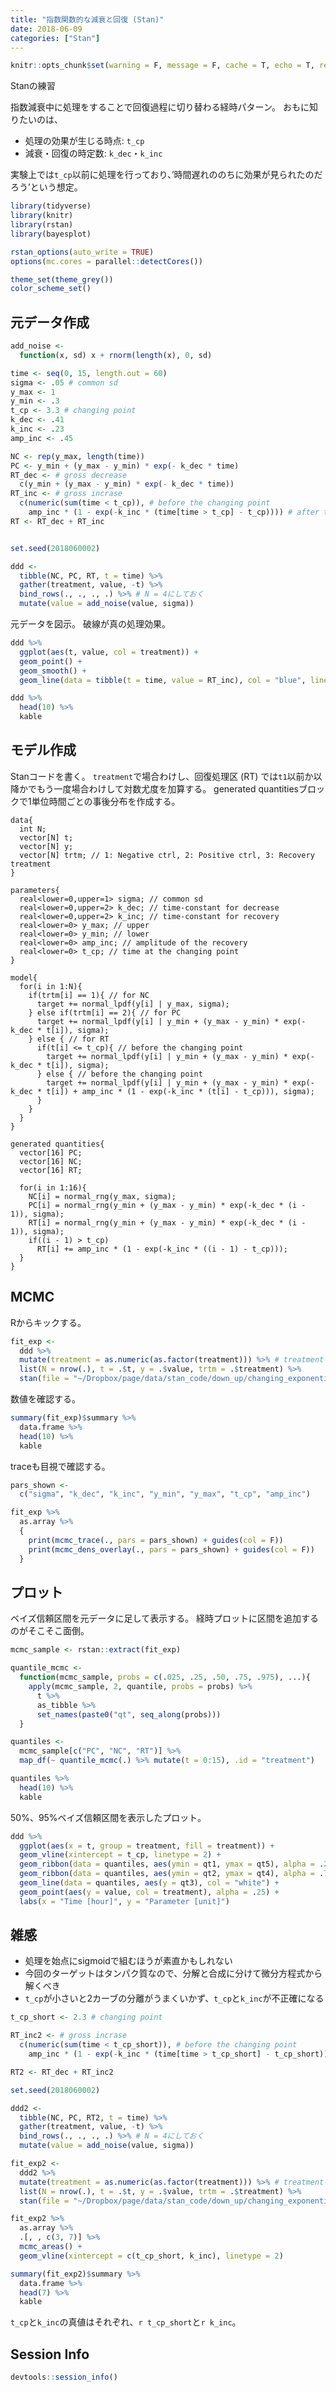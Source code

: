 ```yaml
---
title: "指数関数的な減衰と回復 (Stan)"
date: 2018-06-09
categories: ["Stan"]
---
```


```r
knitr::opts_chunk$set(warning = F, message = F, cache = T, echo = T, results = "hold")
```

Stanの練習

指数減衰中に処理をすることで回復過程に切り替わる経時パターン。
おもに知りたいのは、

- 処理の効果が生じる時点: `t_cp`
- 減衰・回復の時定数: `k_dec`・`k_inc`

実験上では`t_cp`以前に処理を行っており、‘時間遅れののちに効果が見られたのだろう’という想定。

```r
library(tidyverse)
library(knitr)
library(rstan)
library(bayesplot)

rstan_options(auto_write = TRUE)
options(mc.cores = parallel::detectCores())

theme_set(theme_grey())
color_scheme_set()
```


## 元データ作成

```r
add_noise <-
  function(x, sd) x + rnorm(length(x), 0, sd)

time <- seq(0, 15, length.out = 60)
sigma <- .05 # common sd
y_max <- 1
y_min <- .3
t_cp <- 3.3 # changing point
k_dec <- .41
k_inc <- .23
amp_inc <- .45

NC <- rep(y_max, length(time))
PC <- y_min + (y_max - y_min) * exp(- k_dec * time)
RT_dec <- # gross decrease
  c(y_min + (y_max - y_min) * exp(- k_dec * time))
RT_inc <- # gross incrase
  c(numeric(sum(time < t_cp)), # before the changing point
    amp_inc * (1 - exp(-k_inc * (time[time > t_cp] - t_cp)))) # after the changing point
RT <- RT_dec + RT_inc


set.seed(2018060002)

ddd <- 
  tibble(NC, PC, RT, t = time) %>%
  gather(treatment, value, -t) %>%
  bind_rows(., ., ., .) %>% # N = 4にしておく
  mutate(value = add_noise(value, sigma))
```

元データを図示。
破線が真の処理効果。

```r
ddd %>%
  ggplot(aes(t, value, col = treatment)) +
  geom_point() +
  geom_smooth() +
  geom_line(data = tibble(t = time, value = RT_inc), col = "blue", linetype = 2)

ddd %>%
  head(10) %>%
  kable
```

## モデル作成

Stanコードを書く。
`treatment`で場合わけし、回復処理区 (RT) では`t1`以前か以降かでもう一度場合わけして対数尤度を加算する。
generated quantitiesブロックで1単位時間ごとの事後分布を作成する。

```
data{
  int N;
  vector[N] t;
  vector[N] y; 
  vector[N] trtm; // 1: Negative ctrl, 2: Positive ctrl, 3: Recovery treatment
}

parameters{
  real<lower=0,upper=1> sigma; // common sd
  real<lower=0,upper=2> k_dec; // time-constant for decrease
  real<lower=0,upper=2> k_inc; // time-constant for recovery
  real<lower=0> y_max; // upper 
  real<lower=0> y_min; // lower
  real<lower=0> amp_inc; // amplitude of the recovery
  real<lower=0> t_cp; // time at the changing point
}

model{
  for(i in 1:N){
    if(trtm[i] == 1){ // for NC 
      target += normal_lpdf(y[i] | y_max, sigma);
    } else if(trtm[i] == 2){ // for PC
      target += normal_lpdf(y[i] | y_min + (y_max - y_min) * exp(-k_dec * t[i]), sigma);
    } else { // for RT
      if(t[i] <= t_cp){ // before the changing point
        target += normal_lpdf(y[i] | y_min + (y_max - y_min) * exp(-k_dec * t[i]), sigma);
      } else { // before the changing point
        target += normal_lpdf(y[i] | y_min + (y_max - y_min) * exp(-k_dec * t[i]) + amp_inc * (1 - exp(-k_inc * (t[i] - t_cp))), sigma);
      }
    }
  }
}

generated quantities{
  vector[16] PC;
  vector[16] NC;
  vector[16] RT;
  
  for(i in 1:16){
    NC[i] = normal_rng(y_max, sigma);
    PC[i] = normal_rng(y_min + (y_max - y_min) * exp(-k_dec * (i - 1)), sigma);
    RT[i] = normal_rng(y_min + (y_max - y_min) * exp(-k_dec * (i - 1)), sigma);
    if((i - 1) > t_cp)
      RT[i] += amp_inc * (1 - exp(-k_inc * ((i - 1) - t_cp)));
  }
}
```

## MCMC

Rからキックする。

```r
fit_exp <-
  ddd %>%
  mutate(treatment = as.numeric(as.factor(treatment))) %>% # treatmentを数値に変換
  list(N = nrow(.), t = .$t, y = .$value, trtm = .$treatment) %>%
  stan(file = "~/Dropbox/page/data/stan_code/down_up/changing_exponential.stan", data = .)
```

数値を確認する。

```r
summary(fit_exp)$summary %>%
  data.frame %>%
  head(10) %>%
  kable
```

traceも目視で確認する。

```r
pars_shown <-
  c("sigma", "k_dec", "k_inc", "y_min", "y_max", "t_cp", "amp_inc")

fit_exp %>%
  as.array %>%
  {
    print(mcmc_trace(., pars = pars_shown) + guides(col = F))
    print(mcmc_dens_overlay(., pars = pars_shown) + guides(col = F))
  }
```

## プロット

ベイズ信頼区間を元データに足して表示する。
経時プロットに区間を追加するのがそこそこ面倒。

```r
mcmc_sample <- rstan::extract(fit_exp)

quantile_mcmc <- 
  function(mcmc_sample, probs = c(.025, .25, .50, .75, .975), ...){
    apply(mcmc_sample, 2, quantile, probs = probs) %>%
      t %>%
      as_tibble %>%
      set_names(paste0("qt", seq_along(probs)))
  }

quantiles <-
  mcmc_sample[c("PC", "NC", "RT")] %>%
  map_df(~ quantile_mcmc(.) %>% mutate(t = 0:15), .id = "treatment")

quantiles %>%
  head(10) %>%
  kable
```

50%、95%ベイズ信頼区間を表示したプロット。

```r
ddd %>%
  ggplot(aes(x = t, group = treatment, fill = treatment)) +
  geom_vline(xintercept = t_cp, linetype = 2) +
  geom_ribbon(data = quantiles, aes(ymin = qt1, ymax = qt5), alpha = .25) +
  geom_ribbon(data = quantiles, aes(ymin = qt2, ymax = qt4), alpha = .75) +
  geom_line(data = quantiles, aes(y = qt3), col = "white") +
  geom_point(aes(y = value, col = treatment), alpha = .25) +
  labs(x = "Time [hour]", y = "Parameter [unit]")
```

## 雑感

- 処理を始点にsigmoidで組むほうが素直かもしれない
- 今回のターゲットはタンパク質なので、分解と合成に分けて微分方程式から解くべき
- `t_cp`が小さいと2カーブの分離がうまくいかず、`t_cp`と`k_inc`が不正確になる

```r
t_cp_short <- 2.3 # changing point

RT_inc2 <- # gross incrase
  c(numeric(sum(time < t_cp_short)), # before the changing point
    amp_inc * (1 - exp(-k_inc * (time[time > t_cp_short] - t_cp_short)))) # after the changing point

RT2 <- RT_dec + RT_inc2

set.seed(2018060002)

ddd2 <- 
  tibble(NC, PC, RT2, t = time) %>%
  gather(treatment, value, -t) %>%
  bind_rows(., ., ., .) %>% # N = 4にしておく
  mutate(value = add_noise(value, sigma))

fit_exp2 <-
  ddd2 %>%
  mutate(treatment = as.numeric(as.factor(treatment))) %>% # treatmentを数値に変換
  list(N = nrow(.), t = .$t, y = .$value, trtm = .$treatment) %>%
  stan(file = "~/Dropbox/page/data/stan_code/down_up/changing_exponential.stan", data = .)

fit_exp2 %>%
  as.array %>%
  .[, , c(3, 7)] %>%
  mcmc_areas() +
  geom_vline(xintercept = c(t_cp_short, k_inc), linetype = 2)

summary(fit_exp2)$summary %>%
  data.frame %>%
  head(7) %>%
  kable
```

`t_cp`と`k_inc`の真値はそれぞれ、`r t_cp_short`と`r k_inc`。

## Session Info

```r
devtools::session_info()
```
